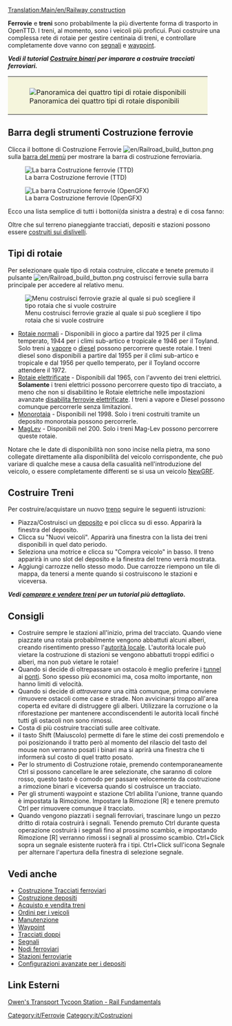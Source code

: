 [[Translation:Main/en/Railway construction]]{{it/Indice dei contenuti}}

'''Ferrovie''' e '''treni''' sono probabilmente la più divertente forma di trasporto in OpenTTD.  I treni, al momento, sono i veicoli più proficui.  Puoi costruire una complessa rete di rotaie per gestire centinaia di treni, e controllare completamente dove vanno con [[Main/en/Signals|segnali]] e [[Main/en/Waypoints|waypoint]].

'''''Vedi il tutorial [[Main/it/Costruire binari|Costruire binari]] per imparare a costruire tracciati ferroviari.'''''

{|style="border: 0px; margin: 5px auto 25px auto;"
|style="padding: 10px 10px 5px; 10px; background-color: #F5F5DC;"|[[File:it/4 Types of railway.png|center|frame|Panoramica dei quattro tipi di rotaie disponibili]]
|}

==Barra degli strumenti Costruzione ferrovie==
Clicca il bottone di Costruzione Ferrovie [[File:en/Railroad build button.png]] sulla [[Main/en/Game interface#The Menu bar|barra del menù]] per mostrare la barra di costruzione ferroviaria.

[[File:it/Railroad ConstructionTTD.png|none|frame|La barra Costruzione ferrovie (TTD)]]

[[File:it/Railroad Construction.png|none|frame|La barra Costruzione ferrovie (OpenGFX)]]

Ecco una lista semplice di tutti i bottoni(da sinistra a destra) e di cosa fanno:

{{it/PanoramicaBarraCostruzioneFerrovie}}

Oltre che sul terreno pianeggiante tracciati, depositi e stazioni possono essere [[Main/it/Costruire sui pendii|costruiti sui dislivelli]].

==Tipi di rotaie==
Per selezionare quale tipo di rotaia costruire, cliccate e tenete premuto il pulsante [[File:en/Railroad build button.png]] costruisci ferrovie sulla barra principale per accedere al relativo menu.

[[File:en/Ferrovie costruibili 2020.png|none|frame|Menu costruisci ferrovie grazie al quale si può scegliere il tipo rotaia che si vuole costruire]]

* [[Main/it/Ferrovie|Rotaie normali]] - Disponibili in gioco a partire dal 1925 per il clima temperato, 1944 per i climi sub-artico e tropicale e 1946 per il Toyland. Solo treni a [http://www.wikipedia.org/wiki/it:Locomotiva_a_vapore vapore] o [http://www.wikipedia.org/wiki/it:Locomotiva_termica diesel] possono percorrere queste rotaie. I treni diesel sono disponibili a partire dal 1955 per il climi sub-artico e tropicale e dal 1956 per quello temperato, per il Toyland occorre attendere il 1972.
* [[Main/it/Ferrovie elettrificate|Rotaie elettrificate]] - Disponibili dal 1965, con l'avvento dei treni elettrici. '''Solamente''' i treni elettrici possono percorrere questo tipo di tracciato, a meno che non si disabilitino le Rotaie elettriche nelle impostazioni avanzate [[Main/en/Impostazioni avanzate/It#Limiti|disabilita ferrovie elettrificate]]. I treni a vapore e Diesel possono comunque percorrerle senza limitazioni.
* [[Main/it/Monorotaia|Monorotaia]] - Disponibili nel 1998. Solo i treni costruiti tramite un deposito monorotaia possono percorrerle.
* [[Main/it/MagLev|MagLev]] - Disponibili nel 200. Solo i treni Mag-Lev possono percorrere queste rotaie.

Notare che le date di disponibilità non sono incise nella pietra, ma sono collegate direttamente alla disponibilità del veicolo corrispondente, che può variare di qualche mese a causa della casualità nell'introduzione del veicolo, o essere completamente differenti se si usa un veicolo [[Main/it/NewGRF|NewGRF]].

==Costruire Treni==
Per costruire/acquistare un nuovo [[Main/it/Treni|treno]] seguire le seguenti istruzioni:
*Piazza/Costruisci un [[Main/it/Costruzione depositi|deposito]] e poi clicca su di esso. Apparirà la finestra del deposito. 
*Clicca su "Nuovi veicoli". Apparirà una finestra con la lista dei treni disponibili in quel dato periodo. 
*Seleziona una motrice e clicca su "Compra veicolo" in basso. Il treno apparirà in uno slot del deposito e la finestra del treno verrà mostrata. 
*Aggiungi carrozze nello stesso modo. Due carrozze riempono un tile di mappa, da tenersi a mente quando si costruiscono le stazioni e viceversa.

'''''Vedi [[Main/it/Comprare e vendere treni|comprare e vendere treni]] per un tutorial più dettagliato.'''''

==Consigli==
* Costruire sempre le stazioni all'inizio, prima del tracciato. Quando viene piazzate una rotaia probabilmente vengono abbattuti alcuni alberi, creando risentimento presso l'[[Main/it/Autorità locale|autorità locale]]. L'autorità locale può vietare la costruzione di stazioni se vengono abbattuti troppi edifici o alberi, ma non può vietare le rotaie!
* Quando si decide di oltrepassare un ostacolo è meglio preferire i [[Main/it/Tunnel|tunnel]] ai [[Main/it/Ponti|ponti]]. Sono spesso più economici ma, cosa molto importante, non hanno limiti di velocità.
* Quando si decide di ''attraversare'' una città comunque, prima conviene rimuovere ostacoli come case e strade. Non avvicinarsi troppo all'area coperta ed evitare di distruggere gli alberi. Utilizzare la corruzione o la riforestazione per mantenere accondiscendenti le autorità locali finché tutti gli ostacoli non sono rimossi.
* Costa di più costruire tracciati sulle aree coltivate.
* il tasto Shift (Maiuscolo) permette di fare le stime dei costi premendolo e poi posizionando il tratto però al momento del rilascio del tasto del mouse non verranno posati i binari ma si aprirà una finestra che ti informerà sul costo di quel tratto posato.
* Per lo strumento di Costruzione rotaie, premendo contemporaneamente Ctrl si possono cancellare le aree selezionate, che saranno di colore rosso, questo tasto è comodo per passare velocemente da costruzione a rimozione binari e viceversa quando si costruisce un tracciato.
* Per gli strumenti waypoint e stazione Ctrl abilita l'unione, tranne quando è impostata la Rimozione. Impostare la Rimozione [R] e tenere premuto Ctrl per rimuovere comunque il tracciato.
* Quando vengono piazzati i segnali ferroviari, trascinare lungo un pezzo dritto di rotaia costruirà i segnali. Tenendo premuto Ctrl durante questa operazione costruirà i segnali fino al prossimo scambio, e impostando Rimozione [R] verranno rimossi i segnali al prossimo scambio. Ctrl+Click sopra un segnale esistente ruoterà fra i tipi. Ctrl+Click sull'icona Segnale per alternare l'apertura della finestra di selezione segnale.

==Vedi anche==
*[[Main/it/Costruire binari|Costruzione Tracciati ferroviari]]
*[[Main/it/Costruzione depositi|Costruzione depositi]]
*[[Main/it/Comprare e vendere treni|Acquisto e vendita treni]]
*[[Main/it/Ordini|Ordini per i veicoli]]
*[[Main/it/Manutenzione|Manutenzione]]
*[[Main/it/Waypoint|Waypoint]]
*[[Main/it/Doppi binari|Tracciati doppi]]
*[[Main/it/Segnali|Segnali]]
*[[Main/it/Nodo|Nodi ferroviari]]
*[[Main/it/Stazione ferroviaria|Stazioni ferroviarie]]
*[[Main/en/Costruzione depositi/It#Configurazioni avanzate deposito|Configurazioni avanzate per i depositi]]

==Link Esterni==
[http://www.transporttycoon.net/rail Owen's Transport Tycoon Station - Rail Fundamentals]

[[Category:it/Ferrovie]]
[[Category:it/Costruzioni]]